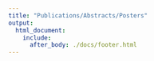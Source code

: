 ---
title: "Publications/Abstracts/Posters"
output: 
  html_document:  
    include:
      after_body: ./docs/footer.html
---
